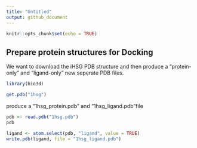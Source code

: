 ```yaml
---
title: "Untitled"
output: github_document
---
```


```r
knitr::opts_chunk$set(echo = TRUE)
```

## Prepare protein structures for Docking

We want to download the iHSG PDB structure and then produce a "protein-only" and "ligand-only" new seperate PDB files.

```r
library(bio3d)

get.pdb("1hsg")
```

produce a "1hsg_protein.pdb" and "1hsg_ligand.pdb"file

```r
pdb <- read.pdb("1hsg.pdb")
pdb
```

```r
ligand <- atom.select(pdb, "ligand", value = TRUE)
write.pdb(ligand, file = "1hsg_ligand.pdb")
```



